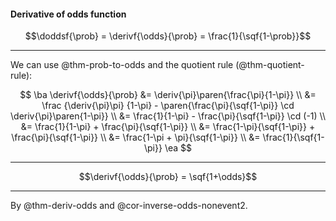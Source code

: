 :::{#thm-deriv-odds}
#### Derivative of odds function

$$\doddsf{\prob} = \derivf{\odds}{\prob} = \frac{1}{\sqf{1-\prob}}$$
:::

---

::: proof

We can use @thm-prob-to-odds and the quotient rule (@thm-quotient-rule):

$$
\ba
\derivf{\odds}{\prob}
   &= \deriv{\pi}\paren{\frac{\pi}{1-\pi}}
\\ &=  \frac {\deriv{\pi}\pi} {1-\pi} -
       \paren{\frac{\pi}{\sqf{1-\pi}} \cd \deriv{\pi}\paren{1-\pi}}
\\ &=  \frac{1}{1-\pi} - \frac{\pi}{\sqf{1-\pi}} \cd (-1)
\\ &=  \frac{1}{1-\pi} + \frac{\pi}{\sqf{1-\pi}}
\\ &=  \frac{1-\pi}{\sqf{1-\pi}} + \frac{\pi}{\sqf{1-\pi}}
\\ &=  \frac{1-\pi + \pi}{\sqf{1-\pi}}
\\ &=  \frac{1}{\sqf{1-\pi}}
\ea
$$

:::

---

:::{#cor-deriv-odds}

$$\derivf{\odds}{\prob} = \sqf{1+\odds}$$

:::

---

::: proof

By @thm-deriv-odds and @cor-inverse-odds-nonevent2.

:::
